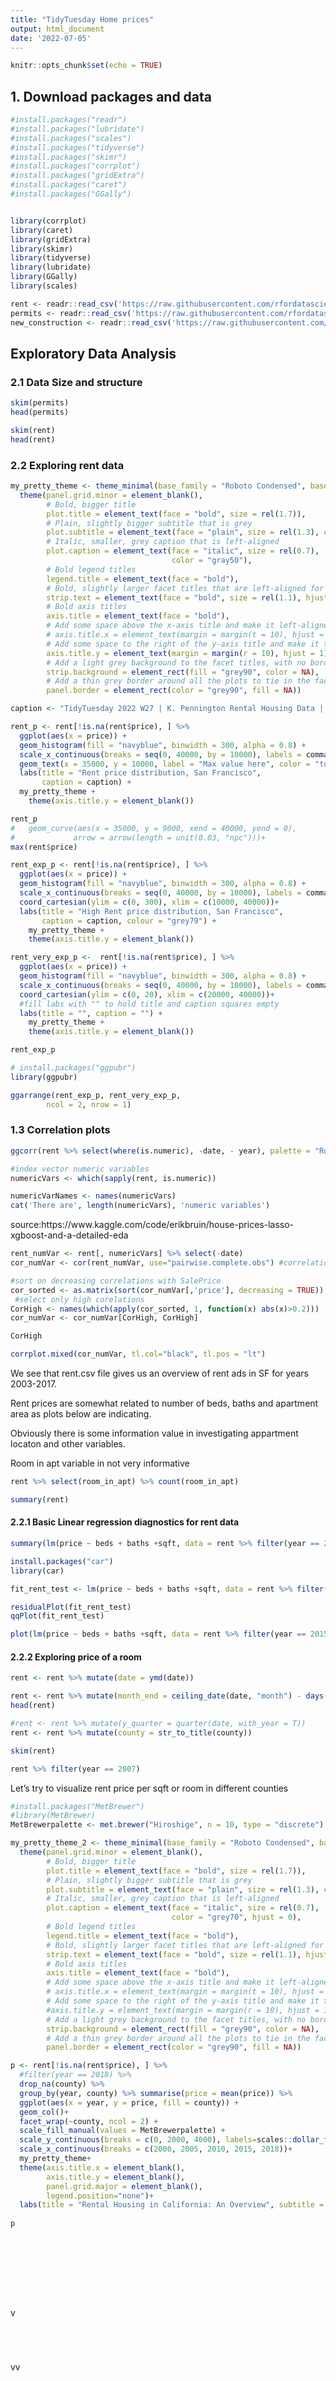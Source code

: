```yaml
---
title: "TidyTuesday Home prices"
output: html_document
date: '2022-07-05'
---
```


```r
knitr::opts_chunk$set(echo = TRUE)
```


## 1. Download packages and data
```r
#install.packages("readr")
#install.packages("lubridate")
#install.packages("scales")
#install.packages("tidyverse")
#install.packages("skimr")
#install.packages("corrplot")
#install.packages("gridExtra")
#install.packages("caret")
#install.packages("GGally")


library(corrplot)
library(caret)
library(gridExtra)
library(skimr)
library(tidyverse)
library(lubridate)
library(GGally)
library(scales)
```

```r
rent <- readr::read_csv('https://raw.githubusercontent.com/rfordatascience/tidytuesday/master/data/2022/2022-07-05/rent.csv')
permits <- readr::read_csv('https://raw.githubusercontent.com/rfordatascience/tidytuesday/master/data/2022/2022-07-05/sf_permits.csv')
new_construction <- readr::read_csv('https://raw.githubusercontent.com/rfordatascience/tidytuesday/master/data/2022/2022-07-05/new_construction.csv')
```

## Exploratory Data Analysis
### 2.1 Data Size and structure

```r
skim(permits)
head(permits)
```


```r
skim(rent)
head(rent)
```
### 2.2 Exploring rent data
```r
my_pretty_theme <- theme_minimal(base_family = "Roboto Condensed", base_size = 12) +
  theme(panel.grid.minor = element_blank(),
        # Bold, bigger title
        plot.title = element_text(face = "bold", size = rel(1.7)),
        # Plain, slightly bigger subtitle that is grey
        plot.subtitle = element_text(face = "plain", size = rel(1.3), color = "grey70"),
        # Italic, smaller, grey caption that is left-aligned
        plot.caption = element_text(face = "italic", size = rel(0.7), 
                                    color = "gray50"),
        # Bold legend titles
        legend.title = element_text(face = "bold"),
        # Bold, slightly larger facet titles that are left-aligned for the sake of repetition
        strip.text = element_text(face = "bold", size = rel(1.1), hjust = 0),
        # Bold axis titles
        axis.title = element_text(face = "bold"),
        # Add some space above the x-axis title and make it left-aligned
        # axis.title.x = element_text(margin = margin(t = 10), hjust = 0),
        # Add some space to the right of the y-axis title and make it top-aligned
        axis.title.y = element_text(margin = margin(r = 10), hjust = 1),
        # Add a light grey background to the facet titles, with no borders
        strip.background = element_rect(fill = "grey90", color = NA),
        # Add a thin grey border around all the plots to tie in the facet titles
        panel.border = element_rect(color = "grey90", fill = NA))
```


```r
caption <- "TidyTuesday 2022 W27 | K. Pennington Rental Housing Data | @TimirZolkin"

rent_p <- rent[!is.na(rent$price), ] %>%
  ggplot(aes(x = price)) +
  geom_histogram(fill = "navyblue", binwidth = 300, alpha = 0.8) +
  scale_x_continuous(breaks = seq(0, 40000, by = 10000), labels = comma)+
  geom_text(x = 35000, y = 10000, label = "Max value here", color = "tomato1")+
  labs(title = "Rent price distribution, San Francisco",
       caption = caption) +
  my_pretty_theme +
    theme(axis.title.y = element_blank())

rent_p  
#   geom_curve(aes(x = 35000, y = 9000, xend = 40000, yend = 0),
#             arrow = arrow(length = unit(0.03, "npc")))+
max(rent$price)
```


```r
rent_exp_p <- rent[!is.na(rent$price), ] %>%
  ggplot(aes(x = price)) +
  geom_histogram(fill = "navyblue", binwidth = 300, alpha = 0.8) +
  scale_x_continuous(breaks = seq(0, 40000, by = 10000), labels = comma)+
  coord_cartesian(ylim = c(0, 300), xlim = c(10000, 40000))+
  labs(title = "High Rent price distribution, San Francisco",
       caption = caption, colour = "grey79") +
    my_pretty_theme +
    theme(axis.title.y = element_blank())

rent_very_exp_p <-  rent[!is.na(rent$price), ] %>%
  ggplot(aes(x = price)) +
  geom_histogram(fill = "navyblue", binwidth = 300, alpha = 0.8) +
  scale_x_continuous(breaks = seq(0, 40000, by = 10000), labels = comma)+
  coord_cartesian(ylim = c(0, 20), xlim = c(20000, 40000))+
  #fill labs with "" to hold title and caption squares empty
  labs(title = "", caption = "") +
    my_pretty_theme +
    theme(axis.title.y = element_blank())

rent_exp_p
```

```r
# install.packages("ggpubr")
library(ggpubr)
```

```r
ggarrange(rent_exp_p, rent_very_exp_p,
        ncol = 2, nrow = 1)
```


### 1.3 Correlation plots

```r
ggcorr(rent %>% select(where(is.numeric), -date, - year), palette = "RdBu", label = TRUE)
```


```r
#index vector numeric variables
numericVars <- which(sapply(rent, is.numeric))

numericVarNames <- names(numericVars)
cat('There are', length(numericVars), 'numeric variables')
```
source:https://www.kaggle.com/code/erikbruin/house-prices-lasso-xgboost-and-a-detailed-eda
```r
rent_numVar <- rent[, numericVars] %>% select(-date)
cor_numVar <- cor(rent_numVar, use="pairwise.complete.obs") #correlations of all numeric variables

#sort on decreasing correlations with SalePrice
cor_sorted <- as.matrix(sort(cor_numVar[,'price'], decreasing = TRUE))
 #select only high corelations
CorHigh <- names(which(apply(cor_sorted, 1, function(x) abs(x)>0.2)))
cor_numVar <- cor_numVar[CorHigh, CorHigh]

CorHigh

corrplot.mixed(cor_numVar, tl.col="black", tl.pos = "lt")
```

We see that rent.csv file gives us an overview of rent ads in SF for years 2003-2017. 

Rent prices are somewhat related to number of beds, baths and apartment area as plots below are indicating.

Obviously there is some information value in investigating appartment locaton and other variables.


Room in apt variable in not very informative
```r
rent %>% select(room_in_apt) %>% count(room_in_apt)
```

```r
summary(rent)
```


#### 2.2.1 Basic Linear regression diagnostics for rent data
```r
summary(lm(price ~ beds + baths +sqft, data = rent %>% filter(year == 2015)))
```

```r
install.packages("car")
library(car)
```

```r
fit_rent_test <- lm(price ~ beds + baths +sqft, data = rent %>% filter(year == 2015))
```

```r
residualPlot(fit_rent_test)
qqPlot(fit_rent_test)
```

```r
plot(lm(price ~ beds + baths +sqft, data = rent %>% filter(year == 2015)))
```
#### 2.2.2 Exploring price of a room 

```r
rent <- rent %>% mutate(date = ymd(date))
```

```r
rent <- rent %>% mutate(month_end = ceiling_date(date, "month") - days(1))
head(rent)
```


```r
#rent <- rent %>% mutate(y_quarter = quarter(date, with_year = T))
rent <- rent %>% mutate(county = str_to_title(county))

skim(rent)
```

```r
rent %>% filter(year == 2007)
```


Let's try to visualize rent price per sqft or room in different counties

```r
#install.packages("MetBrewer")
#library(MetBrewer)
MetBrewerpalette <- met.brewer("Hiroshige", n = 10, type = "discrete")
```



```r
my_pretty_theme_2 <- theme_minimal(base_family = "Roboto Condensed", base_size = 12) +
  theme(panel.grid.minor = element_blank(),
        # Bold, bigger title
        plot.title = element_text(face = "bold", size = rel(1.7)),
        # Plain, slightly bigger subtitle that is grey
        plot.subtitle = element_text(face = "plain", size = rel(1.3), color = "grey70"),
        # Italic, smaller, grey caption that is left-aligned
        plot.caption = element_text(face = "italic", size = rel(0.7), 
                                    color = "grey70", hjust = 0),
        # Bold legend titles
        legend.title = element_text(face = "bold"),
        # Bold, slightly larger facet titles that are left-aligned for the sake of repetition
        strip.text = element_text(face = "bold", size = rel(1.1), hjust = 0),
        # Bold axis titles
        axis.title = element_text(face = "bold"),
        # Add some space above the x-axis title and make it left-aligned
        # axis.title.x = element_text(margin = margin(t = 10), hjust = 0),
        # Add some space to the right of the y-axis title and make it top-aligned
        #axis.title.y = element_text(margin = margin(r = 10), hjust = 1),
        # Add a light grey background to the facet titles, with no borders
        strip.background = element_rect(fill = "grey90", color = NA),
        # Add a thin grey border around all the plots to tie in the facet titles
        panel.border = element_rect(color = "grey90", fill = NA))
```


```r
p <- rent[!is.na(rent$price), ] %>%
  #filter(year == 2018) %>%
  drop_na(county) %>%
  group_by(year, county) %>% summarise(price = mean(price)) %>%
  ggplot(aes(x = year, y = price, fill = county)) +
  geom_col()+
  facet_wrap(~county, ncol = 2) +
  scale_fill_manual(values = MetBrewerpalette) +
  scale_y_continuous(breaks = c(0, 2000, 4000), labels=scales::dollar_format())+
  scale_x_continuous(breaks = c(2000, 2005, 2010, 2015, 2018))+
  my_pretty_theme+
  theme(axis.title.x = element_blank(),
        axis.title.y = element_blank(),
        panel.grid.major = element_blank(),
        legend.position="none")+
  labs(title = "Rental Housing in California: An Overview", subtitle = "Average rent prices based on Craiglist data, 2000-2018", caption = "TidyTuesday W-27 2022 | K. Pennington Rental Housing Data | by @TimirZolkin")
    
p  
```



```r

```


```r

```


```r

```


```r

```


```r

```


```r

```


```r

```


```r

```

v
```r

```


```r

```


```r

```


```r

```

vv
